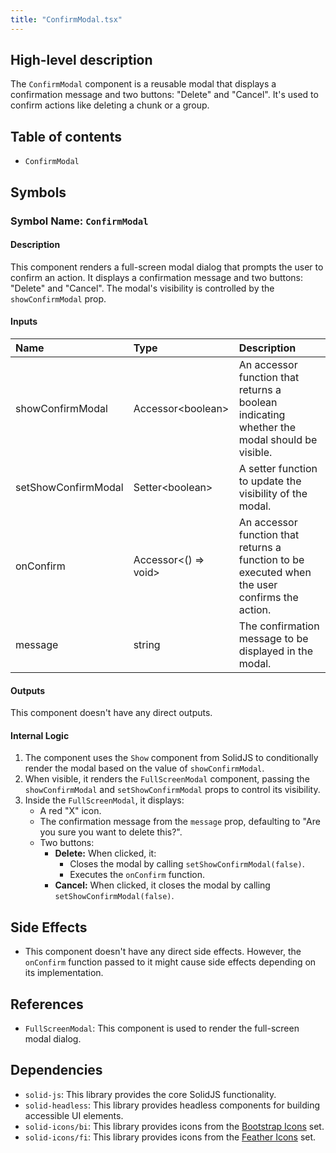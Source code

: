 ```yaml
---
title: "ConfirmModal.tsx"
---
```


## High-level description
The `ConfirmModal` component is a reusable modal that displays a confirmation message and two buttons: "Delete" and "Cancel". It's used to confirm actions like deleting a chunk or a group.

## Table of contents
- `ConfirmModal`

## Symbols

### Symbol Name: `ConfirmModal`
#### Description
This component renders a full-screen modal dialog that prompts the user to confirm an action. It displays a confirmation message and two buttons: "Delete" and "Cancel". The modal's visibility is controlled by the `showConfirmModal` prop.

#### Inputs
| Name | Type | Description |
|:-----|:-----|:------------|
| showConfirmModal | Accessor&lt;boolean&gt; | An accessor function that returns a boolean indicating whether the modal should be visible. |
| setShowConfirmModal | Setter&lt;boolean&gt; | A setter function to update the visibility of the modal. |
| onConfirm | Accessor&lt;() =&gt; void&gt; | An accessor function that returns a function to be executed when the user confirms the action. |
| message | string | The confirmation message to be displayed in the modal. |

#### Outputs
This component doesn't have any direct outputs.

#### Internal Logic
1. The component uses the `Show` component from SolidJS to conditionally render the modal based on the value of `showConfirmModal`.
2. When visible, it renders the `FullScreenModal` component, passing the `showConfirmModal` and `setShowConfirmModal` props to control its visibility.
3. Inside the `FullScreenModal`, it displays:
    - A red "X" icon.
    - The confirmation message from the `message` prop, defaulting to "Are you sure you want to delete this?".
    - Two buttons:
        - **Delete:** When clicked, it:
            - Closes the modal by calling `setShowConfirmModal(false)`.
            - Executes the `onConfirm` function.
        - **Cancel:** When clicked, it closes the modal by calling `setShowConfirmModal(false)`.

## Side Effects
- This component doesn't have any direct side effects. However, the `onConfirm` function passed to it might cause side effects depending on its implementation.

## References
- `FullScreenModal`: This component is used to render the full-screen modal dialog.

## Dependencies
- `solid-js`: This library provides the core SolidJS functionality.
- `solid-headless`: This library provides headless components for building accessible UI elements.
- `solid-icons/bi`: This library provides icons from the [Bootstrap Icons](https://icons.getbootstrap.com/) set.
- `solid-icons/fi`: This library provides icons from the [Feather Icons](https://feathericons.com/) set.
